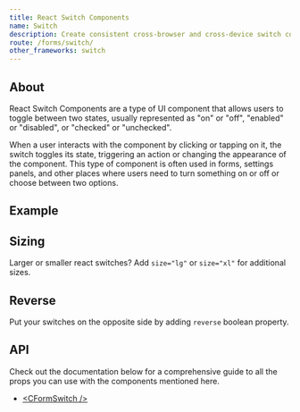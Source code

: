 ```yaml
---
title: React Switch Components
name: Switch
description: Create consistent cross-browser and cross-device switch component.
route: /forms/switch/
other_frameworks: switch
---
```


## About

React Switch Components are a type of UI component that allows users to toggle between two states, usually represented as "on" or "off", "enabled" or "disabled", or "checked" or "unchecked".

When a user interacts with the component by clicking or tapping on it, the switch toggles its state, triggering an action or changing the appearance of the component. This type of component is often used in forms, settings panels, and other places where users need to turn something on or off or choose between two options.

## Example


<ExampleSnippet code={FormSwitchExampleTS} componentName="React Switch Input">
  <FormSwitchExample />
</ExampleSnippet>

## Sizing

Larger or smaller react switches? Add `size="lg"` or `size="xl"` for additional sizes.


<ExampleSnippet code={FormSwitchSizingExampleTS} componentName="React Switch Input">
  <FormSwitchSizingExample />
</ExampleSnippet>

## Reverse 

Put your switches on the opposite side by adding `reverse` boolean property.


<ExampleSnippet code={FormSwitchReverseExampleTS} componentName="React Switch Input">
  <FormSwitchReverseExample />
</ExampleSnippet>

## API

Check out the documentation below for a comprehensive guide to all the props you can use with the components mentioned here.

- [&lt;CFormSwitch /&gt;](./api/#cformswitch)
